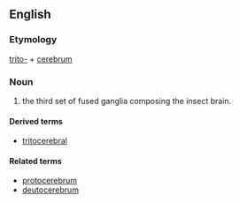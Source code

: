==English==

===Etymology===

[[trito-]] + [[cerebrum]]

===Noun===
{{en-noun|tritocerebra}}<!-- "tritocerebrums" appears to appear only in the construction "proto-, deuto- and tritocerebrums," in which case it is not "tritocerebrum" but "cerebrum" which is being counted. -->

# {{entomology}} the third set of fused ganglia composing the insect brain.

====Derived terms====
*[[tritocerebral]]

====Related terms====
*[[protocerebrum]]
*[[deutocerebrum]]